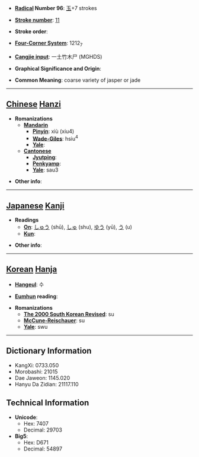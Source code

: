 * '''[[Wiktionary:Chinese radical index| Radical]] Number 96''': [[Wiktionary:Chinese radical index 玉|玉]]+7 strokes

* '''[[Wiktionary:Chinese total strokes index|Stroke number]]''': [[Wiktionary:Chinese total strokes index 11|11]]

* '''Stroke order''': 

* '''[[Wiktionary:Chinese four corner index|Four-Corner System]]''': 1212<sub>7</sub>

* '''[[Wiktionary:Chinese Cangjie index|Cangjie input]]''': 一土竹木尸 (MGHDS)

* '''Graphical Significance and Origin''': 

* '''Common Meaning''': coarse variety of jasper or jade

----

== [[Chinese]] [[Hanzi]] ==

* '''Romanizations'''
** '''[[Mandarin]]'''
*** '''[[Pinyin]]''': xiù (xiu4)
*** '''[[Wade-Giles]]''': hsiu<sup>4</sup>
*** '''[[Yale]]''': 
** '''[[Cantonese]]'''
*** '''[[Jyutping]]''':
*** '''[[Penkyamp]]''': 
*** '''[[Yale]]''': sau3

* '''Other info''': 

----

== [[Japanese]] [[Kanji]] ==

* '''Readings'''
** '''[[On]]''': [[しゅう]] (shū), [[しゅ]] (shu), [[ゆう]] (yū), [[う]] (u)
** '''[[Kun]]''': 

* '''Other info''':  

----

== [[Korean]] [[Hanja]] ==

* '''[[Hangeul]]''': 수

* '''[[Eumhun]] reading''': 

* '''Romanizations'''
** '''[[The 2000 South Korean Revised Romanization|The 2000 South Korean Revised]]''': su
** '''[[McCune-Reischauer]]''': su
** '''[[Yale]]''': swu

----

== Dictionary Information ==

* KangXi: 0733.050
* Morobashi: 21015
* Dae Jaweon: 1145.020
* Hanyu Da Zidian: 21117.110

== Technical Information ==

* '''Unicode''':
** Hex: 7407
** Decimal: 29703
* '''Big5''':
** Hex: D671
** Decimal: 54897